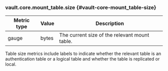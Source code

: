 ### vault.core.mount_table.size {#vault-core-mount_table-size}

Metric type | Value | Description
----------- | ----- | -----------
gauge       | bytes | The current size of the relevant mount table.

Table size metrics include labels to indicate whether the relevant table is an
authentication table or a logical table and whether the table is replicated or
local.
